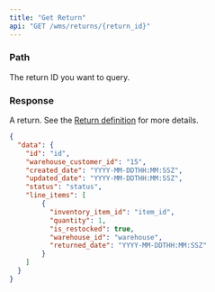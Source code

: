 ```yaml
---
title: "Get Return"
api: "GET /wms/returns/{return_id}"
---
```


<Snippet file="headers.mdx" />

### Path
<ParamField query="return_id" type="string" optional>
The return ID you want to query.
</ParamField>

### Response

<ResponseField name="data" type="return">

A return. See the [Return definition](/wms-api/returns/info) for more details.

<Snippet file="return.mdx" />

</ResponseField>

<ResponseExample>

```json Response
{
  "data": {
    "id": "id",
    "warehouse_customer_id": "15",
    "created_date": "YYYY-MM-DDTHH:MM:SSZ",
    "updated_date": "YYYY-MM-DDTHH:MM:SSZ",
    "status": "status",
    "line_items": [
        {
          "inventory_item_id": "item_id",
          "quantity": 1,
          "is_restocked": true,
          "warehouse_id": "warehouse",
          "returned_date": "YYYY-MM-DDTHH:MM:SSZ"
        }
    ]
  }
}
```

</ResponseExample>
